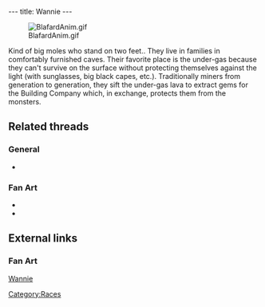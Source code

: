 ---
title: Wannie
---

[[Image:BlafardAnim.gif|right]]

{{Quote|
Quote=Wannie representative. The race of the Wannies lives in the under-gas. They are the workers of the gem mine, from which gazogem is made. The mine is being run by the Building Company, under imperial supervision.|
Character=A plaque in [[Dark Monk's temple]]}}

Kind of big moles who stand on two feet.. They live in families in comfortably furnished caves. Their favorite place is the under-gas because they can't survive on the surface without protecting themselves against the light (with sunglasses, big black capes, etc.). Traditionally miners from generation to generation, they sift the under-gas lava to extract gems for the Building Company which, in exchange, protects them from the monsters.

==Related threads==
===General===
* {{thread|id=4798|title=didier sent me this a while back}}

===Fan Art===
* {{post|id=267063|title=3D Franco guard and Wannie}}
* {{thread|id=2697|title=Old Fan Art}}

==External links==
===Fan Art===
[http://www.deviantart.com/view/16452498/ Wannie]

{{Stub}}

[[Category:Races]]
